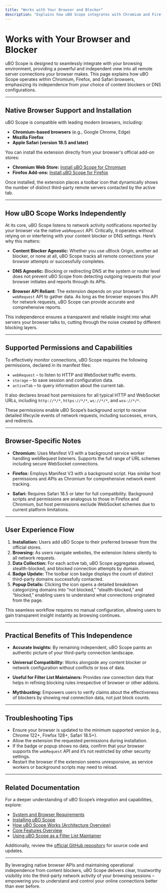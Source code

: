 ```yaml
---
title: "Works with Your Browser and Blocker"
description: "Explains how uBO Scope integrates with Chromium and Firefox (with links to install), highlighting that it works independently of your chosen content blocker or DNS setup, provided the browser exposes the required APIs."
---
```


# Works with Your Browser and Blocker

uBO Scope is designed to seamlessly integrate with your browsing environment, providing a powerful and independent view into all remote server connections your browser makes. This page explains how uBO Scope operates within Chromium, Firefox, and Safari browsers, emphasizing its independence from your choice of content blockers or DNS configurations.

---

## Native Browser Support and Installation

uBO Scope is compatible with leading modern browsers, including:

- **Chromium-based browsers** (e.g., Google Chrome, Edge)
- **Mozilla Firefox**
- **Apple Safari (version 18.5 and later)**

You can install the extension directly from your browser's official add-on stores:

- **Chromium Web Store:** [Install uBO Scope for Chromium](https://chromewebstore.google.com/detail/ubo-scope/bbdpgcaljkaaigfcomhidmneffjjjfgp)
- **Firefox Add-ons:** [Install uBO Scope for Firefox](https://addons.mozilla.org/firefox/addon/ubo-scope/)

Once installed, the extension places a toolbar icon that dynamically shows the number of distinct third-party remote servers contacted by the active tab.

---

## How uBO Scope Works Independently

At its core, uBO Scope listens to network activity notifications reported by your browser via the native `webRequest` API. Critically, it operates without relying on or interfering with your content blocker or DNS settings. Here’s why this matters:

- **Content Blocker Agnostic:** Whether you use uBlock Origin, another ad blocker, or none at all, uBO Scope tracks all remote connections your browser attempts or successfully completes.

- **DNS Agnostic:** Blocking or redirecting DNS at the system or router level does not prevent uBO Scope from detecting outgoing requests that your browser initiates and reports through its APIs.

- **Browser API Reliant:** The extension depends on your browser's `webRequest` API to gather data. As long as the browser exposes this API for network requests, uBO Scope can provide accurate and comprehensive reports.

This independence ensures a transparent and reliable insight into what servers your browser talks to, cutting through the noise created by different blocking layers.

---

## Supported Permissions and Capabilities

To effectively monitor connections, uBO Scope requires the following permissions, declared in its manifest files:

- `webRequest` – to listen to HTTP and WebSocket traffic events.
- `storage` – to save session and configuration data.
- `activeTab` – to query information about the current tab.

It also declares broad host permissions for all typical HTTP and WebSocket URLs, including `http://*/*`, `https://*/*`, `ws://*/*`, and `wss://*/*`.

These permissions enable uBO Scope’s background script to receive detailed lifecycle events of network requests, including successes, errors, and redirects.

---

## Browser-Specific Notes

- **Chromium:** Uses Manifest V3 with a background service worker handling webRequest listeners. Supports the full range of URL schemes including secure WebSocket connections.

- **Firefox:** Employs Manifest V3 with a background script. Has similar host permissions and APIs as Chromium for comprehensive network event tracking.

- **Safari:** Requires Safari 18.5 or later for full compatibility. Background scripts and permissions are analogous to those in Firefox and Chromium, but host permissions exclude WebSocket schemes due to current platform limitations.

---

## User Experience Flow

1. **Installation:** Users add uBO Scope to their preferred browser from the official stores.
2. **Browsing:** As users navigate websites, the extension listens silently to all network requests.
3. **Data Collection:** For each active tab, uBO Scope aggregates allowed, stealth-blocked, and blocked connection attempts by domain.
4. **Badge Update:** The toolbar icon badge displays the count of distinct third-party domains successfully contacted.
5. **Popup Details:** Clicking the icon opens a detailed breakdown categorizing domains into “not blocked,” “stealth-blocked,” and “blocked,” enabling users to understand what connections originated from the page.

This seamless workflow requires no manual configuration, allowing users to gain transparent insight instantly as browsing continues.

---

## Practical Benefits of This Independence

- **Accurate Insights:** By remaining independent, uBO Scope paints an authentic picture of your third-party connection landscape.

- **Universal Compatibility:** Works alongside any content blocker or network configuration without conflicts or loss of data.

- **Useful for Filter List Maintainers:** Provides raw connection data that helps in refining blocking rules irrespective of browser or other addons.

- **Mythbusting:** Empowers users to verify claims about the effectiveness of blockers by showing real connection data, not just block counts.

---

## Troubleshooting Tips

- Ensure your browser is updated to the minimum supported version (e.g., Chrome 122+, Firefox 128+, Safari 18.5+).
- Allow the extension the requested permissions during installation.
- If the badge or popup shows no data, confirm that your browser supports the `webRequest` API and it’s not restricted by other security settings.
- Restart the browser if the extension seems unresponsive, as service workers or background scripts may need to reload.

---

## Related Documentation

For a deeper understanding of uBO Scope’s integration and capabilities, explore:

- [System and Browser Requirements](../getting_started/introduction/system_and_browser_requirements)
- [Installing uBO Scope](../getting_started/installation_and_setup/installing_ubo_scope)
- [How uBO Scope Works (Architecture Overview)](../overview/architecture-concepts/highlevel-architecture)
- [Core Features Overview](../overview/architecture-concepts/features-summary)
- [Using uBO Scope as a Filter List Maintainer](../guides/real-world-usage-strategies/filter-list-maintainer-use-case)

Additionally, review the [official GitHub repository](https://github.com/gorhill/uBO-Scope) for source code and updates.

---

By leveraging native browser APIs and maintaining operational independence from content blockers, uBO Scope delivers clear, trustworthy visibility into the third-party network activity of your browsing sessions – empowering you to understand and control your online connections better than ever before.
